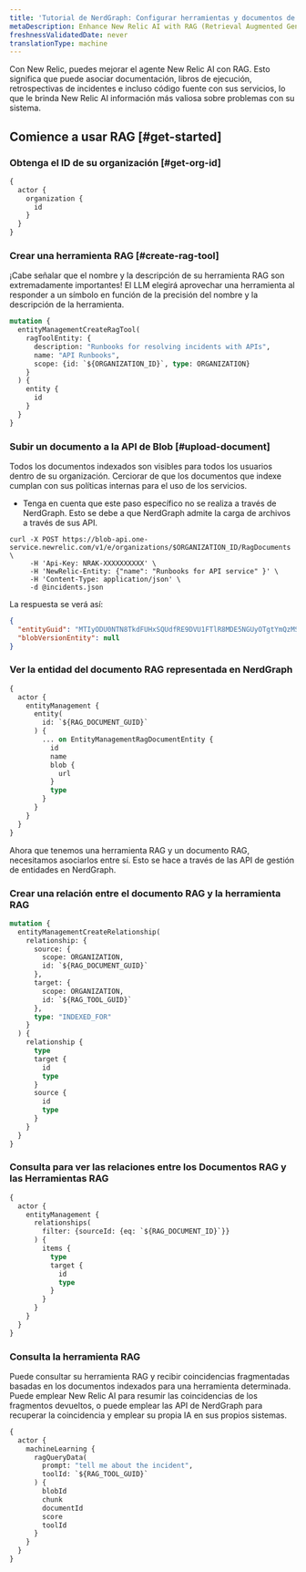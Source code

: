 ```yaml
---
title: 'Tutorial de NerdGraph: Configurar herramientas y documentos de RAG'
metaDescription: Enhance New Relic AI with RAG (Retrieval Augmented Generation)
freshnessValidatedDate: never
translationType: machine
---
```


Con New Relic, puedes mejorar el agente New Relic AI con RAG. Esto significa que puede asociar documentación, libros de ejecución, retrospectivas de incidentes e incluso código fuente con sus servicios, lo que le brinda New Relic AI información más valiosa sobre problemas con su sistema.

## Comience a usar RAG [#get-started]

### Obtenga el ID de su organización [#get-org-id]

```graphql
{
  actor {
    organization {
      id
    }
  }
}
```

### Crear una herramienta RAG [#create-rag-tool]

¡Cabe señalar que el nombre y la descripción de su herramienta RAG son extremadamente importantes! El LLM elegirá aprovechar una herramienta al responder a un símbolo en función de la precisión del nombre y la descripción de la herramienta.

```graphql
mutation {
  entityManagementCreateRagTool(
    ragToolEntity: {
      description: "Runbooks for resolving incidents with APIs",
      name: "API Runbooks",
      scope: {id: `${ORGANIZATION_ID}`, type: ORGANIZATION}
    }
  ) {
    entity {
      id
    }
  }
}
```

### Subir un documento a la API de Blob [#upload-document]

<Callout variant="important">
  Todos los documentos indexados son visibles para todos los usuarios dentro de su organización. Cerciorar de que los documentos que indexe cumplan con sus políticas internas para el uso de los servicios.
</Callout>

* Tenga en cuenta que este paso específico no se realiza a través de NerdGraph. Esto se debe a que NerdGraph admite la carga de archivos a través de sus API.

```shell
curl -X POST https://blob-api.one-service.newrelic.com/v1/e/organizations/$ORGANIZATION_ID/RagDocuments \
     -H 'Api-Key: NRAK-XXXXXXXXXX' \
     -H 'NewRelic-Entity: {"name": "Runbooks for API service" }' \
     -H 'Content-Type: application/json' \
     -d @incidents.json
```

La respuesta se verá así:

```json
{
  "entityGuid": "MTIyODU0NTN8TkdFUHxSQUdfRE9DVU1FTlR8MDE5NGUyOTgtYmQzMS03NzA4LWI3NzItYzQ4MTZlYjNhYThk",
  "blobVersionEntity": null
}
```

### Ver la entidad del documento RAG representada en NerdGraph

```graphql
{
  actor {
    entityManagement {
      entity(
        id: `${RAG_DOCUMENT_GUID}`
      ) {
        ... on EntityManagementRagDocumentEntity {
          id
          name
          blob {
            url
          }
          type
        }
      }
    }
  }
}
```

Ahora que tenemos una herramienta RAG y un documento RAG, necesitamos asociarlos entre sí. Esto se hace a través de las API de gestión de entidades en NerdGraph.

### Crear una relación entre el documento RAG y la herramienta RAG

```graphql
mutation {
  entityManagementCreateRelationship(
    relationship: {
      source: {
        scope: ORGANIZATION,
        id: `${RAG_DOCUMENT_GUID}`
      },
      target: {
        scope: ORGANIZATION,
        id: `${RAG_TOOL_GUID}`
      },
      type: "INDEXED_FOR"
    }
  ) {
    relationship {
      type
      target {
        id
        type
      }
      source {
        id
        type
      }
    }
  }
}
```

### Consulta para ver las relaciones entre los Documentos RAG y las Herramientas RAG

```graphql
{
  actor {
    entityManagement {
      relationships(
        filter: {sourceId: {eq: `${RAG_DOCUMENT_ID}`}}
      ) {
        items {
          type
          target {
            id
            type
          }
        }
      }
    }
  }
}
```

### Consulta la herramienta RAG

Puede consultar su herramienta RAG y recibir coincidencias fragmentadas basadas en los documentos indexados para una herramienta determinada. Puede emplear New Relic AI para resumir las coincidencias de los fragmentos devueltos, o puede emplear las API de NerdGraph para recuperar la coincidencia y emplear su propia IA en sus propios sistemas.

```graphql
{
  actor {
    machineLearning {
      ragQueryData(
        prompt: "tell me about the incident", 
        toolId: `${RAG_TOOL_GUID}`
      ) {
        blobId
        chunk
        documentId
        score
        toolId
      }
    }
  }
}
```